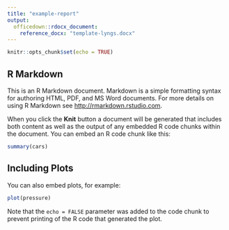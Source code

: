 ```yaml
---
title: "example-report"
output:
  officedown::rdocx_document:
    reference_docx: "template-lyngs.docx"
---
```


```r
knitr::opts_chunk$set(echo = TRUE)
```

## R Markdown

This is an R Markdown document. Markdown is a simple formatting syntax for authoring HTML, PDF, and MS Word documents. For more details on using R Markdown see <http://rmarkdown.rstudio.com>.

When you click the **Knit** button a document will be generated that includes both content as well as the output of any embedded R code chunks within the document. You can embed an R code chunk like this:

```r
summary(cars)
```

## Including Plots

You can also embed plots, for example:

```r
plot(pressure)
```

Note that the `echo = FALSE` parameter was added to the code chunk to prevent printing of the R code that generated the plot.
